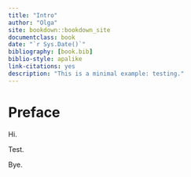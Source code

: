 ```yaml
---
title: "Intro"
author: "Olga"
site: bookdown::bookdown_site
documentclass: book
date: "`r Sys.Date()`"  
bibliography: [book.bib]
biblio-style: apalike
link-citations: yes
description: "This is a minimal example: testing."
---
```


# Preface {-}
Hi.

Test. 

Bye.




